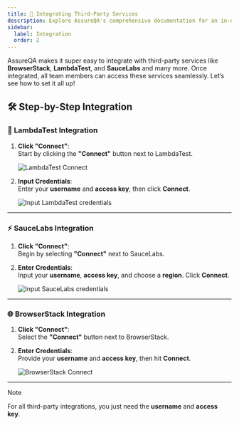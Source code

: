 ```yaml
---
title: 🔗 Integrating Third-Party Services
description: Explore AssureQA's comprehensive documentation for an in-depth look at our services and tools.
sidebar:
  label: Integration
  order: 2
---
```



AssureQA makes it super easy to integrate with third-party services like **BrowserStack**, **LambdaTest**, and **SauceLabs** and many more. Once integrated, all team members can access these services seamlessly. Let’s see how to set it all up!

## 🛠️ Step-by-Step Integration

### 💠 LambdaTest Integration

1. **Click "Connect"**:  
   Start by clicking the **"Connect"** button next to LambdaTest.

   ![LambdaTest Connect](../images/q2.png)

2. **Input Credentials**:  
   Enter your **username** and **access key**, then click **Connect**.

   ![Input LambdaTest credentials](../images/q3.png)

---

### ⚡ SauceLabs Integration

1. **Click "Connect"**:  
   Begin by selecting **"Connect"** next to SauceLabs.

2. **Enter Credentials**:  
   Input your **username**, **access key**, and choose a **region**. Click **Connect**.

   ![Input SauceLabs credentials](../images/q4.png)

---

### 🌐 BrowserStack Integration

1. **Click "Connect"**:  
   Select the **"Connect"** button next to BrowserStack.

2. **Enter Credentials**:  
   Provide your **username** and **access key**, then hit **Connect**.

   ![BrowserStack Connect](../images/q5.png)

---

> [!Note]
> For all third-party integrations, you just need the **username** and **access key**.

